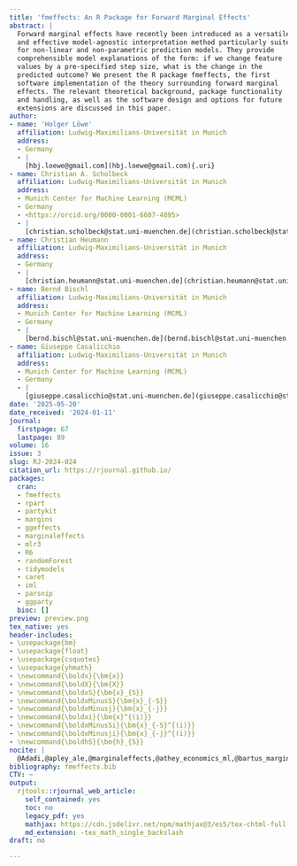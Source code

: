```yaml
---
title: 'fmeffects: An R Package for Forward Marginal Effects'
abstract: |
  Forward marginal effects have recently been introduced as a versatile
  and effective model-agnostic interpretation method particularly suited
  for non-linear and non-parametric prediction models. They provide
  comprehensible model explanations of the form: if we change feature
  values by a pre-specified step size, what is the change in the
  predicted outcome? We present the R package fmeffects, the first
  software implementation of the theory surrounding forward marginal
  effects. The relevant theoretical background, package functionality
  and handling, as well as the software design and options for future
  extensions are discussed in this paper.
author:
- name: 'Holger Löwe'
  affiliation: Ludwig-Maximilians-Universität in Munich
  address:
  - Germany
  - |
    [hbj.loewe@gmail.com](hbj.loewe@gmail.com){.uri}
- name: Christian A. Scholbeck
  affiliation: Ludwig-Maximilians-Universität in Munich
  address:
  - Munich Center for Machine Learning (MCML)
  - Germany
  - <https://orcid.org/0000-0001-6607-4895>
  - |
    [christian.scholbeck@stat.uni-muenchen.de](christian.scholbeck@stat.uni-muenchen.de){.uri}
- name: Christian Heumann
  affiliation: Ludwig-Maximilians-Universität in Munich
  address:
  - Germany
  - |
    [christian.heumann@stat.uni-muenchen.de](christian.heumann@stat.uni-muenchen.de){.uri}
- name: Bernd Bischl
  affiliation: Ludwig-Maximilians-Universität in Munich
  address:
  - Munich Center for Machine Learning (MCML)
  - Germany
  - |
    [bernd.bischl@stat.uni-muenchen.de](bernd.bischl@stat.uni-muenchen.de){.uri}
- name: Giuseppe Casalicchio
  affiliation: Ludwig-Maximilians-Universität in Munich
  address:
  - Munich Center for Machine Learning (MCML)
  - Germany
  - |
    [giuseppe.casalicchio@stat.uni-muenchen.de](giuseppe.casalicchio@stat.uni-muenchen.de){.uri}
date: '2025-05-20'
date_received: '2024-01-11'
journal:
  firstpage: 67
  lastpage: 89
volume: 16
issue: 3
slug: RJ-2024-024
citation_url: https://rjournal.github.io/
packages:
  cran:
  - fmeffects
  - rpart
  - partykit
  - margins
  - ggeffects
  - marginaleffects
  - mlr3
  - R6
  - randomForest
  - tidymodels
  - caret
  - iml
  - parsnip
  - ggparty
  bioc: []
preview: preview.png
tex_native: yes
header-includes:
- \usepackage{bm}
- \usepackage{float}
- \usepackage{csquotes}
- \usepackage{yhmath}
- \newcommand{\boldx}{\bm{x}}
- \newcommand{\boldX}{\bm{X}}
- \newcommand{\boldxS}{\bm{x}_{S}}
- \newcommand{\boldxMinusS}{\bm{x}_{-S}}
- \newcommand{\boldxMinusj}{\bm{x}_{-j}}
- \newcommand{\boldxi}{\bm{x}^{(i)}}
- \newcommand{\boldxMinusSi}{\bm{x}_{-S}^{(i)}}
- \newcommand{\boldxMinusji}{\bm{x}_{-j}^{(i)}}
- \newcommand{\boldhS}{\bm{h}_{S}}
nocite: |
  @Adadi,@apley_ale,@marginaleffects,@athey_economics_ml,@bartus_marginal_effects,@ggparty,@boulesteix_ml_medicine,@breiman_two_cultures,@britton_vine,@casalicchio_featureimportance,@r6,@covert_sage,@dueben_climate_ml,@dwyer_psychology_ml,@misc_bike_sharing_dataset_275,@friedman_pdp,@gof_design,@goldstein_ice,@greene_econometric_analysis,@herbinger_repid,@hooker_cert,@hooker_fanova,@hooker_generalizedfanova,@hooker_importance,@partykit,@kamath_xai_book,@parsnip,@leeper_margins,@randomForest_package,@lundberg_shap,@ggeffects,@mccabe_me_psychology,@mehrabi_survey_bias,@mize_discrete_change,@molnar_iml,@molnar_imlpackage,@molnar_pitfalls,@molnar_cpfi,@mullainathan_econometrics_ml,@onukwugha_me_primer,@rajkomar_ml_medicine,@ribeiro_lime,@scholbeck_framework,@scholbeck_bridgingthegap,@scholbeck_fme,@stata_manual,@strumbelj_shapley,@tan_data_mining,@rpart,@wachter_counterfactuals,@williams_margins
bibliography: fmeffects.bib
CTV: ~
output:
  rjtools::rjournal_web_article:
    self_contained: yes
    toc: no
    legacy_pdf: yes
    mathjax: https://cdn.jsdelivr.net/npm/mathjax@3/es5/tex-chtml-full.js
    md_extension: -tex_math_single_backslash
draft: no

---
```

```{=latex}
\input{RJ-2024-024-src.tex}
```
